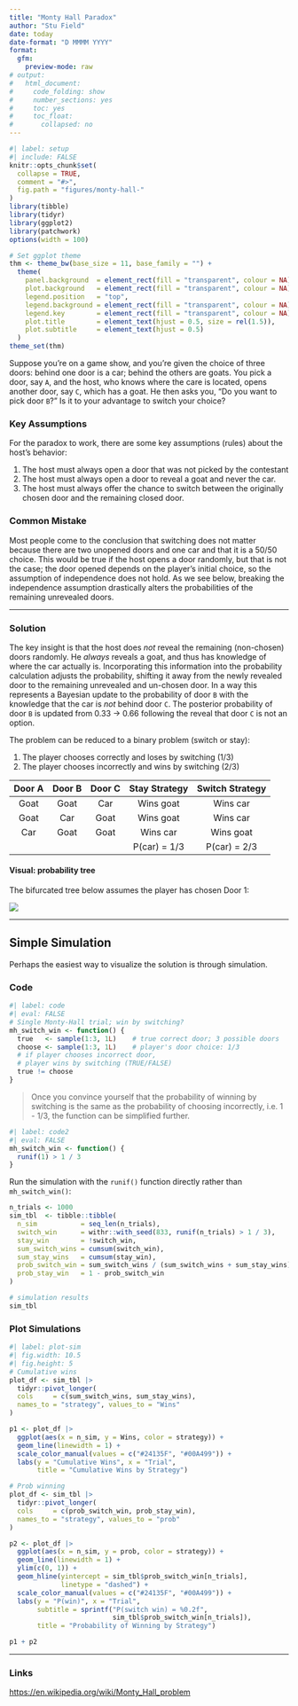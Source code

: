 ```yaml
---
title: "Monty Hall Paradox"
author: "Stu Field"
date: today
date-format: "D MMMM YYYY"
format:
  gfm:
    preview-mode: raw
# output:
#   html_document:
#     code_folding: show
#     number_sections: yes
#     toc: yes
#     toc_float:
#       collapsed: no
---
```



```r
#| label: setup
#| include: FALSE
knitr::opts_chunk$set(
  collapse = TRUE,
  comment = "#>",
  fig.path = "figures/monty-hall-"
)
library(tibble)
library(tidyr)
library(ggplot2)
library(patchwork)
options(width = 100)

# Set ggplot theme
thm <- theme_bw(base_size = 11, base_family = "") +
  theme(
    panel.background  = element_rect(fill = "transparent", colour = NA),
    plot.background   = element_rect(fill = "transparent", colour = NA),
    legend.position   = "top",
    legend.background = element_rect(fill = "transparent", colour = NA),
    legend.key        = element_rect(fill = "transparent", colour = NA),
    plot.title        = element_text(hjust = 0.5, size = rel(1.5)),
    plot.subtitle     = element_text(hjust = 0.5)
  )
theme_set(thm)
```

Suppose you're on a game show, and you're given the choice of three doors:
behind one door is a car; behind the others are goats. You pick a door, say
`A`, and the host, who knows where the care is located, opens another door, say
`C`, which has a goat. He then asks you, "Do you want to pick door `B`?" Is it
to your advantage to switch your choice?


### Key Assumptions

For the paradox to work, there are some key assumptions (rules) about the
host's behavior:

1. The host must always open a door that was not picked by the contestant
1. The host must always open a door to reveal a goat and never the car.
1. The host must always offer the chance to switch between the originally
   chosen door and the remaining closed door.


### Common Mistake

Most people come to the conclusion that switching does not matter because there
are two unopened doors and one car and that it is a 50/50 choice.  This would
be true if the host opens a door randomly, but that is not the case; the door
opened depends on the player's initial choice, so the assumption of
independence does not hold. As we see below, breaking the independence
assumption drastically alters the probabilities of the remaining unrevealed
doors.

--------------


### Solution

The key insight is that the host does *not* reveal the remaining (non-chosen)
doors randomly. He *always* reveals a goat, and thus has knowledge of where
the car actually is. Incorporating this information into the probability
calculation adjusts the probability, shifting it away from the newly revealed
door to the remaining unrevealed and un-chosen door. In a way this represents a
Bayesian update to the probability of door `B` with the knowledge that the car
is *not* behind door `C`. The posterior probability of door `B` is updated from
0.33 -> 0.66 following the reveal that door `C` is not an option. 

The problem can be reduced to a binary problem (switch or stay):

1. The player chooses correctly and loses by switching (1/3)
1. The player chooses incorrectly and wins by switching (2/3)

| Door A | Door B | Door C | Stay Strategy | Switch Strategy |
|:------:|:------:|:------:|:-------------:|:---------------:|
| Goat   | Goat   | Car    | Wins goat     | Wins car        |
| Goat   | Car    | Goat   | Wins goat     | Wins car        |
| Car    | Goat   | Goat   | Wins car      | Wins goat       |
|        |        |        | P(car) = 1/3  | P(car) = 2/3    |


#### Visual: probability tree

The bifurcated tree below assumes the player has chosen Door 1:

![](figures/monty-hall-tree.png)

----------

## Simple Simulation

Perhaps the easiest way to visualize the solution is through simulation. 

### Code

```r
#| label: code
#| eval: FALSE
# Single Monty-Hall trial; win by switching?
mh_switch_win <- function() {
  true   <- sample(1:3, 1L)    # true correct door; 3 possible doors
  choose <- sample(1:3, 1L)    # player's door choice: 1/3
  # if player chooses incorrect door,
  # player wins by switching (TRUE/FALSE)
  true != choose
}
```


> Once you convince yourself that the probability of winning by
>   switching is the same as the probability of choosing incorrectly,
>   i.e. 1 - 1/3, the function can be simplified further.

```r
#| label: code2
#| eval: FALSE
mh_switch_win <- function() {
  runif(1) > 1 / 3
}
```

Run the simulation with the `runif()` function directly rather 
than `mh_switch_win()`:

```r
n_trials <- 1000
sim_tbl  <- tibble::tibble(
  n_sim           = seq_len(n_trials),
  switch_win      = withr::with_seed(833, runif(n_trials) > 1 / 3),
  stay_win        = !switch_win,
  sum_switch_wins = cumsum(switch_win),
  sum_stay_wins   = cumsum(stay_win),
  prob_switch_win = sum_switch_wins / (sum_switch_wins + sum_stay_wins),
  prob_stay_win   = 1 - prob_switch_win
)

# simulation results
sim_tbl
```

### Plot Simulations

```r
#| label: plot-sim
#| fig.width: 10.5
#| fig.height: 5
# Cumulative wins
plot_df <- sim_tbl |>
  tidyr::pivot_longer(
  cols     = c(sum_switch_wins, sum_stay_wins),
  names_to = "strategy", values_to = "Wins"
)

p1 <- plot_df |>
  ggplot(aes(x = n_sim, y = Wins, color = strategy)) +
  geom_line(linewidth = 1) +
  scale_color_manual(values = c("#24135F", "#00A499")) +
  labs(y = "Cumulative Wins", x = "Trial",
       title = "Cumulative Wins by Strategy")

# Prob winning
plot_df <- sim_tbl |>
  tidyr::pivot_longer(
  cols     = c(prob_switch_win, prob_stay_win),
  names_to = "strategy", values_to = "prob"
)

p2 <- plot_df |>
  ggplot(aes(x = n_sim, y = prob, color = strategy)) +
  geom_line(linewidth = 1) +
  ylim(c(0, 1)) +
  geom_hline(yintercept = sim_tbl$prob_switch_win[n_trials],
             linetype = "dashed") +
  scale_color_manual(values = c("#24135F", "#00A499")) +
  labs(y = "P(win)", x = "Trial",
       subtitle = sprintf("P(switch win) = %0.2f",
                          sim_tbl$prob_switch_win[n_trials]),
       title = "Probability of Winning by Strategy")

p1 + p2
```

-------------

### Links

[https://en.wikipedia.org/wiki/Monty_Hall_problem](https://en.wikipedia.org/wiki/Monty_Hall_problem)
